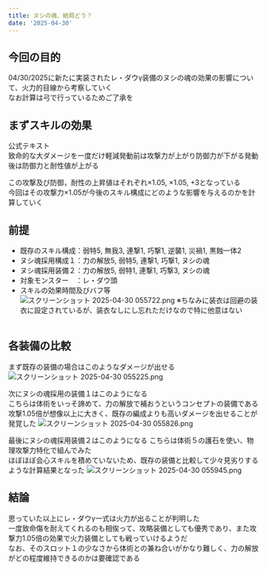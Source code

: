 ```yaml
---
title: ヌシの魂、結局どう？
date: '2025-04-30'
---
```

## 今回の目的
04/30/2025に新たに実装されたレ・ダウγ装備のヌシの魂の効果の影響について、火力的目線から考察していく<br />
なお計算は弓で行っているためご了承を

## まずスキルの効果
公式テキスト<br />致命的な大ダメージを一度だけ軽減発動前は攻撃力が上がり防御力が下がる発動後は防御力と耐性値が上がる<br />

この攻撃及び防御，耐性の上昇値はそれぞれ×1.05, ×1.05, +3となっている<br />
今回はその攻撃力×1.05が今後のスキル構成にどのような影響を与えるのかを計算していく

## 前提
- 既存のスキル構成：弱特5, 無我3, 連撃1, 巧撃1, 逆襲1, 災禍1, 黒蝕一体2
- ヌシ魂採用構成１：力の解放5, 弱特5, 連撃1, 巧撃1, ヌシの魂
- ヌシ魂採用装備２：力の解放5, 弱特1, 連撃1, 巧撃3, ヌシの魂
- 対象モンスター　：レ・ダウ頭
- スキルの効果時間及びバフ等
![スクリーンショット 2025-04-30 055722.png](/uploads/z0doc6ov1khf8k9vbqjqsjfwm.png)
※ちなみに装衣は回避の装衣に設定されているが、装衣なしにし忘れただけなので特に他意はない<br /><br />

## 各装備の比較
まず既存の装備の場合はこのようなダメージが出せる
![スクリーンショット 2025-04-30 055225.png](/uploads/e3rwettv1dfgcxeisbyb8580m.png)

次にヌシの魂採用の装備１はこのようになる<br />
こちらは体術をいっそ諦めて、力の解放で補おうというコンセプトの装備である<br />
攻撃1.05倍が想像以上に大きく、既存の編成よりも高いダメージを出せることが発覚した
![スクリーンショット 2025-04-30 055826.png](/uploads/t68jj723ax19j2pigswbaxzsp.png)

最後にヌシの魂採用装備２はこのようになる
こちらは体術５の護石を使い、物理攻撃力特化で組んでみた <br />
ほぼほぼ会心スキルを積めていないため、既存の装備と比較して少々見劣りするような計算結果となった
![スクリーンショット 2025-04-30 055945.png](/uploads/hsk8qnyuqvdkx65oqim63yai0.png)


## 結論
思っていた以上にレ・ダウγ一式は火力が出ることが判明した<br />
一度致命傷を耐えてくれるのも相俟って、攻略装備としても優秀であり、また攻撃力1.05倍の効果で火力装備としても戦っていけるようだ<br />
なお、そのスロット１の少なさから体術との兼ね合いがかなり難しく、力の解放がどの程度維持できるのかは要確認である
